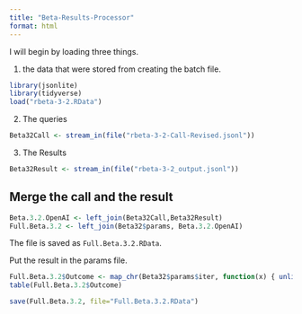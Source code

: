 ```yaml
---
title: "Beta-Results-Processor"
format: html
---
```


I will begin by loading three things.  

1. the data that were stored from creating the batch file.

```r
library(jsonlite)
library(tidyverse)
load("rbeta-3-2.RData")
```

2. The queries

```r
Beta32Call <- stream_in(file("rbeta-3-2-Call-Revised.jsonl"))
```

3. The Results

```r
Beta32Result <- stream_in(file("rbeta-3-2_output.jsonl"))
```

## Merge the call and the result

```r
Beta.3.2.OpenAI <- left_join(Beta32Call,Beta32Result)
Full.Beta.3.2 <- left_join(Beta32$params, Beta.3.2.OpenAI)
```

The file is saved as `Full.Beta.3.2.RData`.

Put the result in the params file.

```r
Full.Beta.3.2$Outcome <- map_chr(Beta32$params$iter, function(x) { unlist(Beta32Result$response$body$choices[[x]][[2]][2]) })
table(Full.Beta.3.2$Outcome)
```

```r
save(Full.Beta.3.2, file="Full.Beta.3.2.RData")
```

